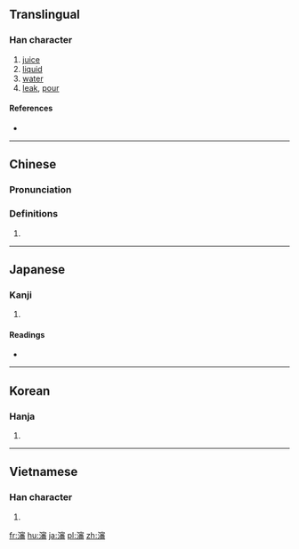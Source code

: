 {{also|沈|渖}}
==Translingual==

===Han character===
{{Han char|rn=85|rad=水|as=15|sn=18|four=33169|canj=EJHW|ids=⿰氵審}}

# [[juice]]
# [[liquid]]
# [[water]]
# [[leak]], [[pour]]

====References====
* {{Han ref|kx=0659.040|dkj=18600|dj=1068.360|hdz=31781.010|uh=700B|ud=28683|bh=C26E|bd=49774}}

----

==Chinese==
{{zh-forms|s=沈}}
{{attention|zh|Unihan claims that the simplified form is 沈, GlyphWiki says that it's 渖, Yedict says that 渖 and 沈 are both (!?) simplified forms of 瀋, and MDBG says that 渖 is an "old variant" of 瀋/沈}}

===Pronunciation===
{{zh-pron
|m=shěn
|c=sam2
|h=pfs=
|md=
|mn=
|w=
|mc=y
|oc=y
|cat=n
}}

===Definitions===
{{zh-hanzi}}

# {{rfdef|lang=zh}}

----

==Japanese==

===Kanji===
{{ja-kanji|grade=|rs=水15}}

# {{defn|lang=ja|sort=水15}}

====Readings====
* {{ja-readings|on=[[しん]] (shin)|kun=[[しる]] (shiru)}}

----

==Korean==

===Hanja===
{{ko-hanja|hangeul=신|eumhun=|rv=sin|mr=sin|y=sin}}

# {{defn|lang=ko|sort=水15}}

----

==Vietnamese==

===Han character===
{{vi-hantu|[[thẩm]], [[thẳm]], [[thấm]], [[thẫm]], [[thỏm]], [[thủm]], [[trầm]]|rs=水15}}

# {{defn|lang=vi|sort=水15}}

[[fr:瀋]]
[[hu:瀋]]
[[ja:瀋]]
[[pl:瀋]]
[[zh:瀋]]